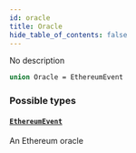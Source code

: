 ```yaml
---
id: oracle
title: Oracle
hide_table_of_contents: false
---
```



No description

```graphql
union Oracle = EthereumEvent
```


### Possible types

#### [`EthereumEvent`](/mainnet/api/graphql/objects/ethereum-event)

An Ethereum oracle




